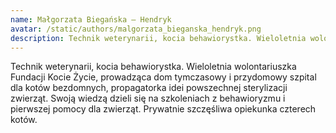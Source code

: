 ```yaml
---
name: Małgorzata Biegańska – Hendryk
avatar: /static/authors/malgorzata_bieganska_hendryk.png
description: Technik weterynarii, kocia behawiorystka. Wieloletnia wolontariuszka Fundacji Kocie Życie, prowadząca dom tymczasowy i przydomowy szpital dla kotów bezdomnych, propagatorka idei powszechnej sterylizacji zwierząt. Swoją wiedzą dzieli się na szkoleniach z behawioryzmu i pierwszej pomocy dla zwierząt. Prywatnie szczęśliwa opiekunka czterech kotów.
---
```


Technik weterynarii, kocia behawiorystka. Wieloletnia wolontariuszka Fundacji Kocie Życie, prowadząca dom tymczasowy i przydomowy szpital dla kotów bezdomnych, propagatorka idei powszechnej sterylizacji zwierząt. Swoją wiedzą dzieli się na szkoleniach z behawioryzmu i pierwszej pomocy dla zwierząt. Prywatnie szczęśliwa opiekunka czterech kotów.